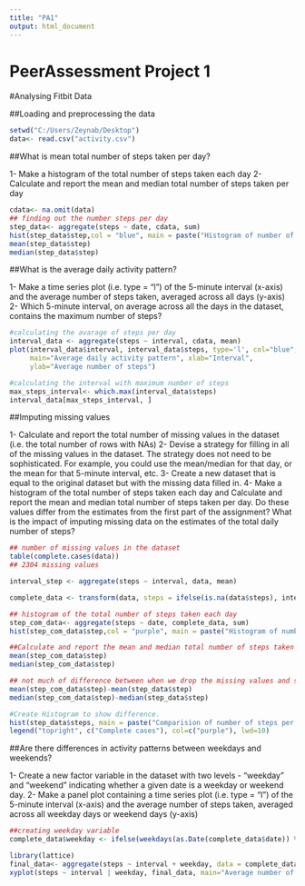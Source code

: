 ```yaml
---
title: "PA1"
output: html_document
---
```


# PeerAssessment Project 1
#Analysing Fitbit Data

##Loading and preprocessing the data 

```r
setwd("C:/Users/Zeynab/Desktop")
data<- read.csv("activity.csv")
```


##What is mean total number of steps taken per day?

1- Make a histogram of the total number of steps taken each day
2- Calculate and report the mean and median total number of steps taken per day

```r
cdata<- na.omit(data)
## finding out the number steps per day
step_data<- aggregate(steps ~ date, cdata, sum)
hist(step_data$step,col = "blue", main = paste("Histogram of number of steps per day"), xlab="Steps")
mean(step_data$step)
median(step_data$step)
```

##What is the average daily activity pattern?

1- Make a time series plot (i.e. type = "l") of the 5-minute interval (x-axis) and the average number of steps taken, averaged across all days (y-axis)
2- Which 5-minute interval, on average across all the days in the dataset, contains the maximum number of steps?
```r
#calculating the avarage of steps per day
interval_data <- aggregate(steps ~ interval, cdata, mean)
plot(interval_data$interval, interval_data$steps, type='l', col="blue", 
     main="Average daily activity pattern", xlab="Interval", 
     ylab="Average number of steps")

#calculating the interval with maximum number of steps
max_steps_interval<- which.max(interval_data$steps)
interval_data[max_steps_interval, ]
```

##Imputing missing values

1- Calculate and report the total number of missing values in the dataset (i.e. the total number of rows with NAs)
2- Devise a strategy for filling in all of the missing values in the dataset. The strategy does not need to be sophisticated. For example, you could use the mean/median for that day, or the mean for that 5-minute interval, etc.
3- Create a new dataset that is equal to the original dataset but with the missing data filled in.
4- Make a histogram of the total number of steps taken each day and Calculate and report the mean and median total number of steps taken per day. Do these values differ from the estimates from the first part of the assignment? What is the impact of imputing missing data on the estimates of the total daily number of steps?

```r
## number of missing values in the dataset
table(complete.cases(data))
## 2304 missing values

interval_step <- aggregate(steps ~ interval, data, mean)

complete_data <- transform(data, steps = ifelse(is.na(data$steps), interval_step$steps[match(data$interval, interval_step$interval)], data$steps))

## histogram of the total number of steps taken each day 
step_com_data<- aggregate(steps ~ date, complete_data, sum)
hist(step_com_data$step,col = "purple", main = paste("Histogram of number of steps per day"), xlab="Steps")

##Calculate and report the mean and median total number of steps taken per day
mean(step_com_data$step)
median(step_com_data$step)

## not much of difference between when we drop the missing values and substitue them with mean of steps.
mean(step_com_data$step)-mean(step_data$step)
median(step_com_data$step)-median(step_data$step)

#Create Histogram to show difference. 
hist(step_data$steps, main = paste("Comparision of number of steps per day with and without missing values"), col="blue", xlab="Steps", add=T)
legend("topright", c("Complete cases"), col=c("purple"), lwd=10)

```

##Are there differences in activity patterns between weekdays and weekends?

1- Create a new factor variable in the dataset with two levels - "weekday" and "weekend" indicating whether a given date is a weekday or weekend day.
2- Make a panel plot containing a time series plot (i.e. type = "l") of the 5-minute interval (x-axis) and the average number of steps taken, averaged across all weekday days or weekend days (y-axis)

```r

##creating weekday variable
complete_data$weekday <- ifelse(weekdays(as.Date(complete_data$date)) %in% c("Satuday", "Sunday"), "weekend", "weekday")

library(lattice)
final_data<- aggregate(steps ~ interval + weekday, data = complete_data, mean)
xyplot(steps ~ interval | weekday, final_data, main="Average number of steps taken by interval across weekdays", type = "l", layout = c(1, 2), xlab = "Interval", ylab = "Number of steps")

```
